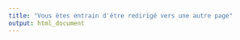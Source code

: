 ```yaml
---
title: "Vous êtes entrain d'être redirigé vers une autre page"
output: html_document
---
```

<script type="text/javascript">
  var pageArr = ["https://www.youtube.com/watch?v=cfxs_WxswWg", "https://www.youtube.com/watch?v=hxp07UVZs7o"]; 
  document.location.href = pageArr[Math.ceil(Math.random()*2)-1];
    </script>
